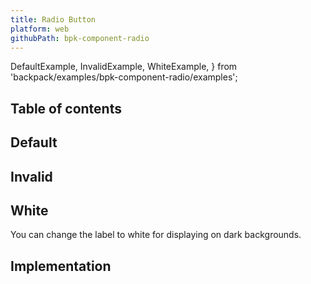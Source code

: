 ```yaml
---
title: Radio Button
platform: web
githubPath: bpk-component-radio
---
```



  DefaultExample,
  InvalidExample,
  WhiteExample,
} from 'backpack/examples/bpk-component-radio/examples';

## Table of contents

## Default

<PresentationBlock>
  <DefaultExample />
</PresentationBlock>

## Invalid

<PresentationBlock>
  <InvalidExample />
</PresentationBlock>

## White

You can change the label to white for displaying on dark backgrounds.

<PresentationBlock>
  <WhiteExample />
</PresentationBlock>


## Implementation

<Readme />

